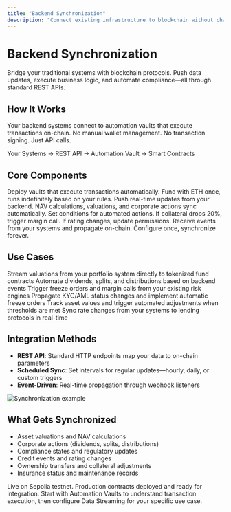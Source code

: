 ```yaml
---
title: "Backend Synchronization"
description: "Connect existing infrastructure to blockchain without changing any code. Stream real-time data and automate on-chain operations."
---
```


# Backend Synchronization

Bridge your traditional systems with blockchain protocols. Push data updates, execute business logic, and automate compliance—all through standard REST APIs.

## How It Works

Your backend systems connect to automation vaults that execute transactions on-chain. No manual wallet management. No transaction signing. Just API calls.

Your Systems → REST API → Automation Vault → Smart Contracts

## Core Components

<CardGroup cols={2}>
  <Card title="Automation Vaults" icon="robot" href="/automation-vaults">
    Deploy vaults that execute transactions automatically. Fund with ETH once, runs indefinitely based on your rules.
  </Card>
  
  <Card title="Data Streaming" icon="link" href="/data-streaming">
    Push real-time updates from your backend. NAV calculations, valuations, and corporate actions sync automatically.
  </Card>
  
  <Card title="Rule Engine" icon="gavel" href="/rule-engine">
    Set conditions for automated actions. If collateral drops 20%, trigger margin call. If rating changes, update permissions.
  </Card>
  
  <Card title="Webhook Listeners" icon="webhook" href="/webhooks">
    Receive events from your systems and propagate on-chain. Configure once, synchronize forever.
  </Card>
</CardGroup>

## Use Cases

<CardGroup cols={3}>
  <Card title="Fund NAV Updates">
    Stream valuations from your portfolio system directly to tokenized fund contracts
  </Card>
  
  <Card title="Corporate Actions">
    Automate dividends, splits, and distributions based on backend events
  </Card>
  
  <Card title="Risk Management">
    Trigger freeze orders and margin calls from your existing risk engines
  </Card>
  
  <Card title="Compliance Updates">
    Propagate KYC/AML status changes and implement automatic freeze orders
  </Card>
  
  <Card title="Collateral Monitoring">
    Track asset values and trigger automated adjustments when thresholds are met
  </Card>
  
  <Card title="Interest Rate Updates">
    Sync rate changes from your systems to lending protocols in real-time
  </Card>
</CardGroup>

## Integration Methods

- **REST API**: Standard HTTP endpoints map your data to on-chain parameters  
- **Scheduled Sync**: Set intervals for regular updates—hourly, daily, or custom triggers  
- **Event-Driven**: Real-time propagation through webhook listeners 

![Synchronization example](/images/sync.png)

## What Gets Synchronized

- Asset valuations and NAV calculations
- Corporate actions (dividends, splits, distributions)
- Compliance states and regulatory updates
- Credit events and rating changes
- Ownership transfers and collateral adjustments
- Insurance status and maintenance records

<Note>
Live on Sepolia testnet. Production contracts deployed and ready for integration.
</Note>

<Tip>
Start with Automation Vaults to understand transaction execution, then configure Data Streaming for your specific use case.
</Tip>